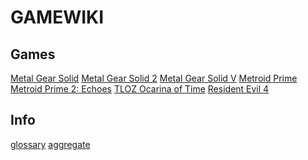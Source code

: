 = GAMEWIKI =

== Games ==
[[Metal Gear Solid]]
[[Metal Gear Solid 2]]
[[Metal Gear Solid V]]
[[Metroid Prime]]
[[Metroid Prime 2: Echoes]]
[[TLOZ Ocarina of Time]]
[[Resident Evil 4]]

== Info ==
[[glossary]]
[[aggregate]]

